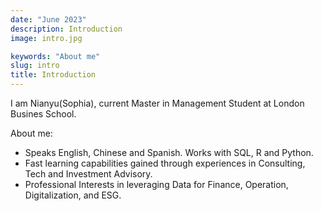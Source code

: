 ```yaml
---
date: "June 2023"
description: Introduction
image: intro.jpg 

keywords: "About me"
slug: intro
title: Introduction
---
```



I am Nianyu(Sophia), current Master in Management Student at London Busines School.

About me:

-   Speaks English, Chinese and Spanish. Works with SQL, R and Python.
-   Fast learning capabilities gained through experiences in Consulting, Tech and Investment Advisory.
-   Professional Interests in leveraging Data for Finance, Operation, Digitalization, and ESG.
